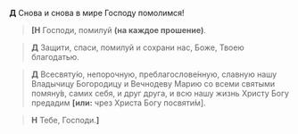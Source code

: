 **Д** Снова и снова в мире Господу помолимся!

> **<b>[</b>Н** Господи, помилуй **(на каждое прошение)**.

> **Д** Защити, спаси, помилуй и сохрани нас, Боже, Тво­ею благодатью.

> **Д** Всесвяту́ю, непорочную, преблагослове́нную, слав­ную нашу Вла­ды­чицу Богородицу и Вечнодеву Ма­рию
> со все­ми свя­тыми помяну́в, са­мих се­бя, и друг друга, и всю нашу жизнь Христу Богу предадим
> **[или:** чрез Христа Богу посвяти́м<R>]</R>.

> **Н** Тебе, Господи.**<b>]</b>**
